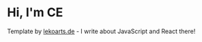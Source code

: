 # Hi, I'm CE

Template by [lekoarts.de](https://www.lekoarts.de?utm_source=cara&utm_medium=Starter) - I write about JavaScript and React there!
